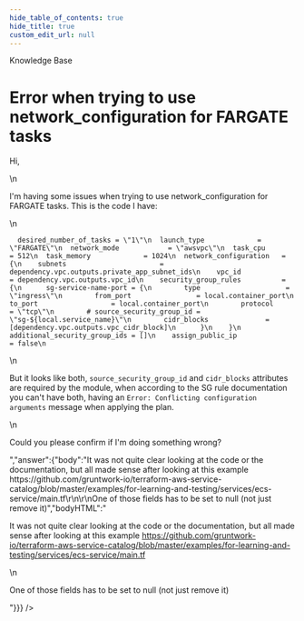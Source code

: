 ```yaml
---
hide_table_of_contents: true
hide_title: true
custom_edit_url: null
---
```



<CenterLayout>
<span className="title">Knowledge Base</span>
<h1>Error when trying to use network_configuration for FARGATE tasks</h1>
<GitHub discussion={{"id":"D_kwDOF8slf84AOoRR","number":151,"author":{"login":"fsanzdev"},"title":"Error when trying to use network_configuration for FARGATE tasks","body":"Hi, \r\n\r\nI'm having some issues when trying to use network_configuration for FARGATE tasks. This is the code I have:\r\n```\r\n  desired_number_of_tasks = \"1\"\r\n  launch_type             = \"FARGATE\"\r\n  network_mode            = \"awsvpc\"\r\n  task_cpu                = 512\r\n  task_memory             = 1024\r\n  network_configuration   = {\r\n    subnets                       = dependency.vpc.outputs.private_app_subnet_ids\r\n    vpc_id                        = dependency.vpc.outputs.vpc_id\r\n    security_group_rules          = {\r\n      sg-service-name-port = {\r\n        type                     = \"ingress\"\r\n        from_port                = local.container_port\r\n        to_port                  = local.container_port\r\n        protocol                 = \"tcp\"\r\n        # source_security_group_id = \"sg-${local.service_name}\"\r\n        cidr_blocks              = [dependency.vpc.outputs.vpc_cidr_block]\r\n      }\r\n    }\r\n    additional_security_group_ids = []\r\n    assign_public_ip              = false\r\n```\r\n\r\nBut it looks like both, `source_security_group_id` and `cidr_blocks` attributes are required by the module, when according to the SG rule documentation you can't have both, having an `Error: Conflicting configuration arguments` message when applying the plan.\r\n\r\nCould you please confirm if I'm doing something wrong?","bodyHTML":"<p dir=\"auto\">Hi,</p>\n<p dir=\"auto\">I'm having some issues when trying to use network_configuration for FARGATE tasks. This is the code I have:</p>\n<div class=\"snippet-clipboard-content notranslate position-relative overflow-auto\" data-snippet-clipboard-copy-content=\"  desired_number_of_tasks = &quot;1&quot;\n  launch_type             = &quot;FARGATE&quot;\n  network_mode            = &quot;awsvpc&quot;\n  task_cpu                = 512\n  task_memory             = 1024\n  network_configuration   = {\n    subnets                       = dependency.vpc.outputs.private_app_subnet_ids\n    vpc_id                        = dependency.vpc.outputs.vpc_id\n    security_group_rules          = {\n      sg-service-name-port = {\n        type                     = &quot;ingress&quot;\n        from_port                = local.container_port\n        to_port                  = local.container_port\n        protocol                 = &quot;tcp&quot;\n        # source_security_group_id = &quot;sg-${local.service_name}&quot;\n        cidr_blocks              = [dependency.vpc.outputs.vpc_cidr_block]\n      }\n    }\n    additional_security_group_ids = []\n    assign_public_ip              = false\"><pre class=\"notranslate\"><code>  desired_number_of_tasks = \"1\"\n  launch_type             = \"FARGATE\"\n  network_mode            = \"awsvpc\"\n  task_cpu                = 512\n  task_memory             = 1024\n  network_configuration   = {\n    subnets                       = dependency.vpc.outputs.private_app_subnet_ids\n    vpc_id                        = dependency.vpc.outputs.vpc_id\n    security_group_rules          = {\n      sg-service-name-port = {\n        type                     = \"ingress\"\n        from_port                = local.container_port\n        to_port                  = local.container_port\n        protocol                 = \"tcp\"\n        # source_security_group_id = \"sg-${local.service_name}\"\n        cidr_blocks              = [dependency.vpc.outputs.vpc_cidr_block]\n      }\n    }\n    additional_security_group_ids = []\n    assign_public_ip              = false\n</code></pre></div>\n<p dir=\"auto\">But it looks like both, <code class=\"notranslate\">source_security_group_id</code> and <code class=\"notranslate\">cidr_blocks</code> attributes are required by the module, when according to the SG rule documentation you can't have both, having an <code class=\"notranslate\">Error: Conflicting configuration arguments</code> message when applying the plan.</p>\n<p dir=\"auto\">Could you please confirm if I'm doing something wrong?</p>","answer":{"body":"It was not quite clear looking at the code or the documentation, but all made sense after looking at this example https://github.com/gruntwork-io/terraform-aws-service-catalog/blob/master/examples/for-learning-and-testing/services/ecs-service/main.tf\r\n\r\nOne of those fields has to be set to null (not just remove it)","bodyHTML":"<p dir=\"auto\">It was not quite clear looking at the code or the documentation, but all made sense after looking at this example <a href=\"https://github.com/gruntwork-io/terraform-aws-service-catalog/blob/master/examples/for-learning-and-testing/services/ecs-service/main.tf\">https://github.com/gruntwork-io/terraform-aws-service-catalog/blob/master/examples/for-learning-and-testing/services/ecs-service/main.tf</a></p>\n<p dir=\"auto\">One of those fields has to be set to null (not just remove it)</p>"}}} />

</CenterLayout>
  

<!-- ##DOCS-SOURCER-START
{
  "sourcePlugin": "github-discussions",
  "hash": "4eab9abef9cd0e22122e1e85a6ef6521"
}
##DOCS-SOURCER-END -->
